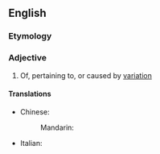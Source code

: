 ==English==

===Etymology===
{{suffix|en|variation|al}}

===Adjective===
{{en-adj}}

# Of, pertaining to, or caused by [[variation]]

====Translations====
{{trans-top|of or pertaining to variation}}
* Chinese:
*: Mandarin: {{t|cmn|变化的}}
{{trans-mid}}
* Italian: {{t|it|variazionale}}
{{trans-bottom}}